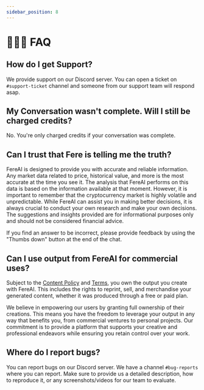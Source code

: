 ```yaml
---
sidebar_position: 8
---
```


# 🙋🏻‍♀️ FAQ

## How do I get Support?

We provide support on our Discord server. You can open a ticket on `#support-ticket` channel and
someone from our support team will respond asap.


## My Conversation wasn't complete. Will I still be charged credits?

No. You're only charged credits if your conversation was complete.

## Can I trust that Fere is telling me the truth?

FereAI is designed to provide you with accurate and reliable information. Any market data related to price, historical value, and more is the most accurate at the time you see it. The analysis that FereAI performs on this data is based on the information available at that moment. However, it is important to remember that the cryptocurrency market is highly volatile and unpredictable. While FereAI can assist you in making better decisions, it is always crucial to conduct your own research and make your own decisions. The suggestions and insights provided are for informational purposes only and should not be considered financial advice.

If you find an answer to be incorrect, please provide feedback by using the "Thumbs down" button at the end of the chat.

## Can I use output from FereAI for commercial uses?

Subject to the [Content Policy](/docs/legal/content-policy) and [Terms](/docs/legal/terms-of-service), you own the output you create with FereAI. This includes the rights to reprint, sell, and merchandise your generated content, whether it was produced through a free or paid plan.

We believe in empowering our users by granting full ownership of their creations. This means you have the freedom to leverage your output in any way that benefits you, from commercial ventures to personal projects. Our commitment is to provide a platform that supports your creative and professional endeavors while ensuring you retain control over your work.

## Where do I report bugs?

You can report bugs on our Discord server. We have a channel `#bug-reports` where
you can report. Make sure to provide us a detailed description, how to reproduce it,
or any screenshots/videos for our team to evaluate.